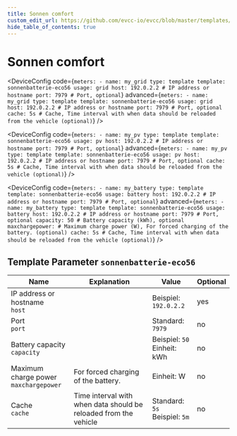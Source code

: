 ```yaml
---
title: Sonnen comfort
custom_edit_url: https://github.com/evcc-io/evcc/blob/master/templates/definition/meter/sonnenbatterie-eco56.yaml
hide_table_of_contents: true
---
```



# Sonnen comfort

<div className="device-detail-container">
  <div className="device-detail-content">
    <DeviceFeatures features="" />

<Tabs>
<TabItem value="grid" label="Grid" default>

<DeviceConfig code={`meters:
    - name: my_grid
      type: template
      template: sonnenbatterie-eco56
      usage: grid
      host: 192.0.2.2 # IP address or hostname
      port: 7979 # Port, optional`} advanced={`meters:
    - name: my_grid
      type: template
      template: sonnenbatterie-eco56
      usage: grid
      host: 192.0.2.2 # IP address or hostname
      port: 7979 # Port, optional
      cache: 5s # Cache, Time interval with when data should be reloaded from the vehicle (optional)`} />

</TabItem>
<TabItem value="pv" label="PV">

<DeviceConfig code={`meters:
    - name: my_pv
      type: template
      template: sonnenbatterie-eco56
      usage: pv
      host: 192.0.2.2 # IP address or hostname
      port: 7979 # Port, optional`} advanced={`meters:
    - name: my_pv
      type: template
      template: sonnenbatterie-eco56
      usage: pv
      host: 192.0.2.2 # IP address or hostname
      port: 7979 # Port, optional
      cache: 5s # Cache, Time interval with when data should be reloaded from the vehicle (optional)`} />

</TabItem>
<TabItem value="battery" label="Battery">

<DeviceConfig code={`meters:
    - name: my_battery
      type: template
      template: sonnenbatterie-eco56
      usage: battery
      host: 192.0.2.2 # IP address or hostname
      port: 7979 # Port, optional`} advanced={`meters:
    - name: my_battery
      type: template
      template: sonnenbatterie-eco56
      usage: battery
      host: 192.0.2.2 # IP address or hostname
      port: 7979 # Port, optional
      capacity: 50 # Battery capacity (kWh), optional
      maxchargepower: # Maximum charge power (W), For forced charging of the battery. (optional)
      cache: 5s # Cache, Time interval with when data should be reloaded from the vehicle (optional)`} />

</TabItem>
</Tabs>
  </div>
  <div className="device-detail-icon">
    <evcc-icon
      type="meter"
      name="sonnen-comfort"
      size="400px"
      alt="Sonnen comfort"
      className="device-detail-icon-img"
    ></evcc-icon>
  </div>
</div>

## Template Parameter `sonnenbatterie-eco56`

| Name | Explanation | Value | Optional |
|-----------|-------------|-------|----------|
| IP address or hostname<br/>`host` |  | Beispiel: `192.0.2.2` | yes |
| Port<br/>`port` |  | Standard: `7979` | no |
| Battery capacity<br/>`capacity` |  | Beispiel: `50`<br/>Einheit: kWh | no |
| Maximum charge power<br/>`maxchargepower` | For forced charging of the battery. | Einheit: W | no |
| Cache<br/>`cache` | Time interval with when data should be reloaded from the vehicle | Standard: `5s`<br/>Beispiel: `5m` | no |

